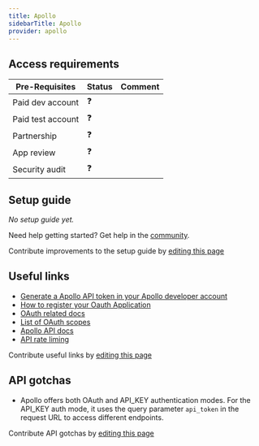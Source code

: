 ```yaml
---
title: Apollo
sidebarTitle: Apollo
provider: apollo
---
```




<Overview />
<PreBuiltTooling provider={providers[pageMetadata.provider]} />
<PreBuiltUseCases />

## Access requirements
| Pre-Requisites | Status | Comment|
| - | - | - |
| Paid dev account | ❓ |  |
| Paid test account | ❓ |  |
| Partnership | ❓ | |
| App review | ❓ |  |
| Security audit | ❓ | |



## Setup guide

_No setup guide yet._

<Tip>Need help getting started? Get help in the [community](https://nango.dev/slack).</Tip>

<Note>Contribute improvements to the setup guide by [editing this page](https://github.com/nangohq/nango/tree/master/docs-v2/integrations/all/apollo.mdx)</Note>


## Useful links

-   [Generate a Apollo API token in your Apollo developer account](https://developer.apollo.io/keys/)
-   [How to register your Oauth Application](https://knowledge.apollo.io/hc/en-us/articles/28620185633549-Use-OAuth-2-0-Authorization-Flow-to-Access-Apollo-User-Information-Partners#toc_4)
-   [OAuth related docs](https://knowledge.apollo.io/hc/en-us/articles/28620185633549-Use-OAuth-2-0-Authorization-Flow-to-Access-Apollo-User-Information-Partners#toc_3)
-   [List of OAuth scopes](https://docs.google.com/spreadsheets/d/1zyJYwrgOESOYAOQIDameATCYhc3_njMaOkJ5BEM57xc/edit?pli=1)
-   [Apollo API docs](https://apolloio.github.io/apollo-api-docs/)
-   [API rate liming](https://apolloio.github.io/apollo-api-docs/#rate-limits)

<Note>Contribute useful links by [editing this page](https://github.com/nangohq/nango/tree/master/docs-v2/integrations/all/apollo.mdx)</Note>

## API gotchas

- Apollo offers both OAuth and API_KEY authentication modes. For the API_KEY auth mode, it uses the query parameter `api_token` in the request URL to access different endpoints.

<Note>Contribute API gotchas by [editing this page](https://github.com/nangohq/nango/tree/master/docs-v2/integrations/all/apollo.mdx)</Note>
